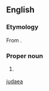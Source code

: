 ==English==

===Etymology===
From {{etyl|ML.}}.

===Proper noun===
{{en-proper noun}}

# {{rfquote-sense}} {{archaic spelling of|[[Judea#English|Judea]]}}

[[Category:English terms spelled with Æ|judaea]]